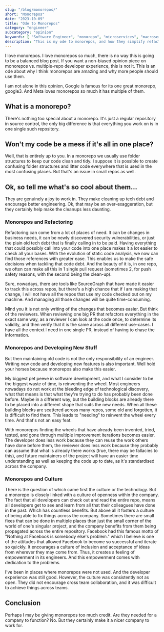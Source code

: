 ```yaml
---
slug: "/blog/monorepos/"
short: "Monorepos"
date: "2023-10-09"
title: "Ode to Monorepos"
category: "engineer"
subcategory: "opinion"
keywords: [ "Software Engineer", "monorepo", "microservices", "macroservice", "monoservice","monorepository", "engineering", "source control", "engineering productivity", "single repository", "code reuse", "prevent wheel reinvention", "developer culture", "open culture", "refactoring", "codemods", "tech debt", "security vulnerability"]
description: "This is my ode to monorepos, and how they simplify refactors, prevent duplicate work, and foster open culture."
---
```


I love monorepos. I love monorepos so much, there is no way this is going to be a balanced blog post. If you want a non-biased opinion piece on monorepos vs. multiple-repo developer experience, this is not it. This is an ode about why I think monorepos are amazing and why more people should use them.

I am not alone in this opinion, Google is famous for its one great monorepo, google3. And Meta loves monorepos so much it has multiple of them. 

## What is a monorepo?
There's nothing too special about a monorepo. It's just a regular repository in source control, the only big difference is that everything you work on is in one single such repository. 

## Won't my code be a mess if it's all in one place?
Well, that is entirely up to you. In a monorepo we usually use folder structures to keep our code clean and tidy. I suppose it is possible to create confusing folder structures and litter code everywhere that is used in the most confusing places. But that's an issue in small repos as well. 

## Ok, so tell me what's so cool about them...
They are genuinely a joy to work in. They make cleaning up tech debt and encourage better engineering. Ok, that may be an over-exaggeration, but they certainly help make the cleanups less daunting.

### Monorepos and Refactoring
Refactoring can come from a lot of places of need. It can be changes in business needs, it can be newly discovered security vulnerabilities, or just the plain old tech debt that is finally calling in to be paid. Having everything that could possibly call into your code into one place makes it a lot easier to check all your bases. With the evolution of static code analysis, we now can find those references with greater ease. This enables us to make the safe decisions when tackling that code debt. And the beauty of it is, in one repo, we often can make all this in 1 single pull request (sometimes 2, for push safety reasons, with the second being the clean-up).

Sure, nowadays, there are tools like SourceGraph that have made it easier to track this across repos, but there's a high chance that if I am making that change, I will not have all the repos that use my code checked out on my machine. And managing all those changes will be quite time-consuming.

Mind you it is not only writing of the changes that becomes easier. But think of the reviewers. When reviewing one big PR that refactors everything in the exact same way, as a reviewer I can look at the code once, to determine its validity, and then verify that it is the same across all different use-cases. I have all the context I need in one single PR, instead of having to chase the information.

### Monorepos and Developing New Stuff
But then maintaining old code is not the only responsibility of an engineer. Writing new code and developing new features is also important. Well hold your horses because monorepos also make this easier. 

My biggest pet peeve in software development, and what I consider to be the biggest waste of time, is reinventing the wheel. Most engineers nowadays do not work at the bleeding edge of technological discovery, what that means is that what they're trying to do has probably been done before. Maybe in a different way, but the building blocks are already there to be placed into a different shape that suits the new needs. When all these building blocks are scattered across many repos, some old and forgotten, it is difficult to find them. This leads to "needing" to reinvent the wheel every time. And that's not an easy feat. 

With monorepos finding the wheels that have already been invented, tried, tested, and gone through multiple improvement iterations becomes easier. The developer does less work because they can reuse the work others have done before them, the reviewer does less work because they probably can assume that what is already there works (true, there may be fallacies to this), and future maintainers of the project will have an easier time understanding as well as keeping the code up to date, as it's standardised across the company.

### Monorepos and Culture
There is the question of which came first the culture or the technology. But a monorepo is closely linked with a culture of openness within the company. The fact that all developers can check out and read the entire repo, means all developers get to see and learn from all that their colleagues have done in the past. Which has countless benefits. But above all it fosters a culture of being able to fix things across the company. Sometimes there are small fixes that can be done in multiple places than just the small corner of the world of one's singular project, and the company benefits from them being propagated across the entire repository. Facebook had this famous motto of "Nothing at Facebook is somebody else's problem." which I believe is one of the attitudes that allowed Facebook to become so successful and iterate so quickly. It encourages a culture of inclusion and acceptance of ideas from wherever they may come from. Thus, it creates a feeling of empowerment in its engineers. And this empowerment comes with dedication to the problems. 

I've been in places where monorepos were not used. And the developer experience was still good. However, the culture was consistently not as open. They did not encourage cross team collaboration, and it was difficult to achieve things across teams.

## Conclusion
Perhaps I may be giving monorepos too much credit. Are they needed for a company to function? No. But they certainly make it a nicer company to work for.